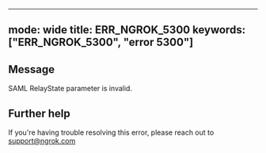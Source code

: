 
---
mode: wide
title: ERR_NGROK_5300
keywords: ["ERR_NGROK_5300", "error 5300"]
---

## Message
SAML RelayState parameter is invalid.




## Further help
If you're having trouble resolving this error, please reach out to [support@ngrok.com](mailto:support@ngrok.com?subject=Help%20with%20ERR_NGROK_5300)

